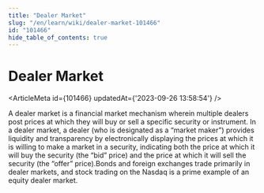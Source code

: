 ```yaml
---
title: "Dealer Market"
slug: "/en/learn/wiki/dealer-market-101466"
id: "101466"
hide_table_of_contents: true
---
```



# Dealer Market

<ArticleMeta id={101466} updatedAt={'2023-09-26 13:58:54'} />
<div className='border-solid border-b border-t-0 my-4 border-[var(--ifm-color-gray-300)]' />

A dealer market is a financial market mechanism wherein multiple dealers post prices at which they will buy or sell a specific security or instrument. In a dealer market, a dealer (who is designated as a “market maker”) provides liquidity and transparency by electronically displaying the prices at which it is willing to make a market in a security, indicating both the price at which it will buy the security (the “bid” price) and the price at which it will sell the security (the “offer” price).Bonds and foreign exchanges trade primarily in dealer markets, and stock trading on the Nasdaq is a prime example of an equity dealer market.
